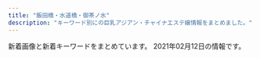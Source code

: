 ```yaml
---
title: "飯田橋・水道橋・御茶ノ水"
description: "キーワード別にの巨乳アジアン・チャイナエステ嬢情報をまとめました。"
---
```


新着画像と新着キーワードをまとめています。
2021年02月12日の情報です。

<DmmAffiliateIns />
<KeywordTable
  shops={
    [
    {
        "url": "https://kira.uouono.com/",
        "station": "\u795e\u4fdd\u753a\u99c5A1\u51fa\u53e3",
        "name": "\u30ad\u30e9\u30e9",
        "keywords": {},
        "img_links": []
    },
    {
        "keywords": {},
        "img_links": [
            "https://suidobashi-mensesthe.com/room/4-l.jpg",
            "https://suidobashi-mensesthe.com/images/main1.jpg",
            "https://suidobashi-mensesthe.com/staff/midori-l1.jpg",
            "https://suidobashi-mensesthe.com/staff/midori-s2.jpg",
            "https://suidobashi-mensesthe.com/icon/twitter.png",
            "https://suidobashi-mensesthe.com/staff/yui-l1.jpg",
            "https://suidobashi-mensesthe.com/staff/midori-l3.jpg",
            "https://suidobashi-mensesthe.com/staff/ai-l2.jpg",
            "https://suidobashi-mensesthe.com/staff/ai-l1.jpg",
            "https://suidobashi-mensesthe.com/images/prin-video2.jpg",
            "https://suidobashi-mensesthe.com/staff/ai-s1.jpg",
            "https://suidobashi-mensesthe.com/images/clear.png",
            "https://suidobashi-mensesthe.com/room/1-s.jpg",
            "https://suidobashi-mensesthe.com/staff/yui-s2.jpg",
            "https://suidobashi-mensesthe.com/images/footer-l.png",
            "https://suidobashi-mensesthe.com/mens-esthe-massage/2020/02/27/yui-s1.jpg",
            "https://suidobashi-mensesthe.com/icon/line.png",
            "https://suidobashi-mensesthe.com/staff/yumil2.jpg",
            "https://suidobashi-mensesthe.com/images/footer-r.png",
            "https://suidobashi-mensesthe.com/images/covit19.jpg",
            "https://suidobashi-mensesthe.com/staff/ai-s2.jpg",
            "https://suidobashi-mensesthe.com/button/staff.png",
            "https://suidobashi-mensesthe.com/staff/midori-l2.jpg",
            "https://suidobashi-mensesthe.com/staff/yumi-s1.jpg",
            "https://suidobashi-mensesthe.com/staff/yumi-l1.jpg",
            "https://suidobashi-mensesthe.com/staff/midori-s1.jpg",
            "https://suidobashi-mensesthe.com/room/esthe1.jpg",
            "https://suidobashi-mensesthe.com/icon/google_plus.png",
            "https://suidobashi-mensesthe.com/staff/yui-l2.jpg",
            "https://suidobashi-mensesthe.com/room/1-l.jpg",
            "https://suidobashi-mensesthe.com/images/flower.png",
            "https://suidobashi-mensesthe.com/room/5-s.jpg",
            "https://suidobashi-mensesthe.com/staff/yumi-s2.jpg",
            "https://suidobashi-mensesthe.com/room/6-s.jpg",
            "https://suidobashi-mensesthe.com/button/home.png",
            "https://suidobashi-mensesthe.com/room/2-l.jpg",
            "https://suidobashi-mensesthe.com/images/qrcode.png",
            "https://suidobashi-mensesthe.com/room/5-l.jpg",
            "https://suidobashi-mensesthe.com/staff/erika-l1.jpg",
            "https://suidobashi-mensesthe.com/staff/yui-s1.jpg",
            "https://suidobashi-mensesthe.com/mens-esthe-massage/2020/08/06/yui-s1.jpg",
            "https://suidobashi-mensesthe.com/staff/midori-s3.jpg",
            "https://suidobashi-mensesthe.com/room/esthe3.jpg",
            "https://suidobashi-mensesthe.com/room/esthe2.jpg",
            "https://suidobashi-mensesthe.com/room/3-l.jpg",
            "https://suidobashi-mensesthe.com/room/2-s.jpg",
            "https://suidobashi-mensesthe.com/icon/facebook.png",
            "https://suidobashi-mensesthe.com/staff/erika-s1.jpg",
            "https://suidobashi-mensesthe.com/room/6-l.jpg",
            "https://suidobashi-mensesthe.com/room/3-s.jpg",
            "https://suidobashi-mensesthe.com/button/blog.png",
            "https://suidobashi-mensesthe.com/images/main-sp.jpg",
            "https://suidobashi-mensesthe.com/images/header3.png",
            "https://suidobashi-mensesthe.com/room/4-s.jpg"
        ],
        "station": "JR\u6c34\u9053\u6a4b\u99c5\u897f\u53e3",
        "name": "\u30d7\u30ea\u30f3",
        "url": "https://suidobashi-mensesthe.com/"
    },
    {
        "name": "\u307f\u3055\u304d",
        "keywords": {
            "84": 2,
            "94": 11,
            "F": 11,
            "D": 3,
            "85": 1,
            "C": 2
        },
        "img_links": [
            "http://rioplioop.xyz/uploads/201207/1-20120G62S9A5.jpg",
            "http://rioplioop.xyz/uploads/200601/1-200601142921510.jpg",
            "http://rioplioop.xyz/uploads/200601/1-200601142K43F.jpg",
            "http://rioplioop.xyz/uploads/210107/1-21010G41433150.jpg",
            "http://rioplioop.xyz/uploads/210122/1-2101221A05a06.jpg",
            "http://rioplioop.xyz/uploads/200710/1-200G01PS2Q3.jpg",
            "http://rioplioop.xyz/uploads/200601/1-200601142U5L7.jpg",
            "http://rioplioop.xyz/uploads/200601/1-200601142629454.jpg",
            "http://rioplioop.xyz/uploads/210122/1-2101221A121555.jpg",
            "http://rioplioop.xyz/uploads/210212/1-2102121F223O1.jpg",
            "http://rioplioop.xyz/uploads/200601/1-200601142S1947.jpg",
            "http://rioplioop.xyz/uploads/200601/1-200601142F5435.jpg",
            "http://rioplioop.xyz/uploads/200720/1-200H0125S1U2.jpg",
            "http://rioplioop.xyz/uploads/200709/1-200FZ94240538.jpg",
            "http://rioplioop.xyz/uploads/200601/1-200601142P4643.jpg",
            "http://rioplioop.xyz/uploads/200720/1-200H0125T94A.jpg",
            "http://rioplioop.xyz/uploads/200619/1-200619125204158.jpg",
            "http://rioplioop.xyz/uploads/201215/1-20121514062YE.jpg",
            "http://rioplioop.xyz/uploads/210107/1-21010G41345N3.jpg",
            "http://rioplioop.xyz/uploads/201215/1-201215140614E6.jpg",
            "http://rioplioop.xyz/picture/m-head01.jpg",
            "http://rioplioop.xyz/uploads/200601/1-200601142TY37.jpg",
            "http://rioplioop.xyz/uploads/200619/1-20061912514T35.jpg",
            "http://rioplioop.xyz/uploads/210212/1-2102121F2031b.jpg",
            "http://rioplioop.xyz/uploads/200601/1-200601142639540.jpg",
            "http://rioplioop.xyz/picture/call.png",
            "http://rioplioop.xyz/uploads/200709/1-200FZ94225252.jpg",
            "http://rioplioop.xyz/picture/m-top003.jpg",
            "http://rioplioop.xyz/picture/m-top004.jpg",
            "http://rioplioop.xyz/uploads/200625/1-200625140331O1.jpg",
            "http://rioplioop.xyz/uploads/200601/1-200601142R2G3.jpg",
            "http://rioplioop.xyz/picture/foot01.jpg",
            "http://rioplioop.xyz/uploads/200601/1-200601142913462.jpg",
            "http://rioplioop.xyz/uploads/200625/1-200625140422133.jpg",
            "http://rioplioop.xyz/picture/cam-01.jpg",
            "http://rioplioop.xyz/uploads/200601/1-200601142G5438.jpg"
        ],
        "url": "http://rioplioop.xyz/",
        "station": "JR\u6c34\u9053\u6a4b\u99c5\u6771\u53e3"
    },
    {
        "name": "\u30e9\u30d4\u30b9",
        "station": "\u795e\u4fdd\u753a\u99c5A7\u51fa\u53e3",
        "img_links": [
            "http://rapisu.tokyo/images/top.png",
            "http://rapisu.tokyo/images/zi_staff.png",
            "http://rapisu.tokyo/images/mika.jpg",
            "http://rapisu.tokyo/images/r1.jpg",
            "http://rapisu.tokyo/images/r2.jpg",
            "http://rapisu.tokyo/images/flash1.jpg",
            "http://rapisu.tokyo/images/end.png",
            "http://rapisu.tokyo/images/tiao.png",
            "http://rapisu.tokyo/images/flash.jpg",
            "http://rapisu.tokyo/images/meihui.jpg",
            "http://rapisu.tokyo/images/r3.jpg",
            "http://rapisu.tokyo/images/g0.jpg",
            "http://rapisu.tokyo/images/mobile.png"
        ],
        "keywords": {
            "C": 7
        },
        "url": "http://rapisu.tokyo/"
    },
    {
        "img_links": [
            "https://i0.wp.com/aromalucky.xyz/wp-content/uploads/2017/12/05-1.jpg",
            "https://i0.wp.com/aromalucky.xyz/wp-content/uploads/2019/05/02.png",
            "https://i1.wp.com/aromalucky.xyz/wp-content/uploads/2019/05/16.jpg",
            "https://i2.wp.com/aromalucky.xyz/wp-content/uploads/2017/12/03-1.jpg",
            "https://i2.wp.com/aromalucky.xyz/wp-content/uploads/2019/04/12.jpg",
            "https://i2.wp.com/aromalucky.xyz/wp-content/uploads/2017/12/08.jpg",
            "https://i0.wp.com/aromalucky.xyz/wp-content/uploads/2019/05/15.jpg",
            "https://i2.wp.com/aromalucky.xyz/wp-content/uploads/2019/05/03.png",
            "https://i1.wp.com/aromalucky.xyz/wp-content/uploads/2017/12/04-1.jpg",
            "https://i2.wp.com/aromalucky.xyz/wp-content/uploads/2020/09/21.jpg",
            "https://i0.wp.com/aromalucky.xyz/wp-content/uploads/2019/04/13.jpg",
            "https://i1.wp.com/aromalucky.xyz/wp-content/uploads/2019/10/20.jpg",
            "https://i2.wp.com/aromalucky.xyz/wp-content/uploads/2017/12/02.jpg",
            "http://aromalucky.xyz/wp-content/uploads/2019/05/01_02.png",
            "https://i2.wp.com/aromalucky.xyz/wp-content/uploads/2019/04/14.jpg"
        ],
        "station": "\u5c0f\u5ddd\u753a\u99c5B4",
        "url": "http://aromalucky.xyz/",
        "name": "\u30a2\u30ed\u30de\u30e9\u30c3\u30ad\u30fc",
        "keywords": {}
    },
    {
        "keywords": {},
        "url": "https://izumi-esthe.tokyo/",
        "name": "\u7652\u3057\u306e\u6cc9",
        "station": "\u5c0f\u5ddd\u753a\u99c5B5\u51fa\u53e3",
        "img_links": []
    },
    {
        "keywords": {
            "E": 6,
            "88": 4,
            "D": 18,
            "85": 6,
            "84": 4,
            "F": 6,
            "89": 6,
            "83": 10
        },
        "name": "\u30d3\u30fc\u30ca\u30b9",
        "url": "http://venus.tyo.cm/",
        "station": "JR\u6c34\u9053\u6a4b\u99c5\u6771\u53e3",
        "img_links": [
            "http://venus.tyo.cm/photos/sites/40/2020/09/2020090907201348.jpeg",
            "http://venus.tyo.cm/images/room4.jpg",
            "http://venus.tyo.cm/photos/sites/40/2020/08/2020083110414597.jpeg",
            "http://venus.tyo.cm/photos/sites/40/2020/08/2020083109075784.jpeg",
            "http://venus.tyo.cm/photos/sites/40/2020/08/2020083110414612.jpeg",
            "http://venus.tyo.cm/images/room3.jpg",
            "http://venus.tyo.cm/photos/sites/40/2020/09/2020090907201289.jpeg",
            "http://venus.tyo.cm/images/pagetop.png",
            "http://venus.tyo.cm/images/mainimg.jpg",
            "http://venus.tyo.cm/photos/sites/40/2020/10/202010021052282.jpeg",
            "http://venus.tyo.cm/images/room5.jpg",
            "http://venus.tyo.cm/photos/sites/40/2020/08/2020083109075912.jpeg",
            "http://venus.tyo.cm/images/room6.jpg",
            "http://venus.tyo.cm/photos/sites/40/2020/08/2020083109075781.jpeg",
            "http://venus.tyo.cm/images/room1.jpg",
            "http://venus.tyo.cm/photos/sites/40/2020/09/2020091012404045.jpeg",
            "http://venus.tyo.cm/photos/sites/40/2020/08/2020083109075848.jpeg",
            "http://venus.tyo.cm/images/top.png",
            "http://venus.tyo.cm/images/spmainimg.jpg",
            "http://venus.tyo.cm/images/room2.jpg",
            "http://venus.tyo.cm/photos/sites/40/2020/08/2020083109075883.jpeg",
            "http://venus.tyo.cm/photos/sites/40/2020/05/202005250635220.jpg",
            "http://venus.tyo.cm/photos/sites/40/2020/08/2020083109075685.jpeg"
        ]
    },
    {
        "name": "\u60a0 \u3086\u3046",
        "station": "JR\u6c34\u9053\u6a4b\u99c5\u897f\u53e3",
        "img_links": [
            "http://yu.xyz.mn/images/ac2.jpg",
            "http://yu.xyz.mn/images/room2.jpg",
            "http://yu.xyz.mn/photos/sites/91/2021/01/2021012205451889.jpg",
            "http://yu.xyz.mn/photos/sites/91/2019/12/2019122702252767.jpg",
            "http://yu.xyz.mn/photos/sites/91/2019/12/2019122702252691.jpg",
            "http://yu.xyz.mn/images/mobile.jpg",
            "http://yu.xyz.mn/images/room3.jpg",
            "http://yu.xyz.mn/images/s_shedule.jpg",
            "http://yu.xyz.mn/images/ac4.jpg",
            "http://yu.xyz.mn/photos/sites/91/2020/02/2020022305370017.jpg",
            "http://yu.xyz.mn/images/top.jpg",
            "http://yu.xyz.mn/images/s_news.jpg",
            "http://yu.xyz.mn/images/ac6.jpg",
            "http://yu.xyz.mn/photos/sites/91/2019/12/2019122901424384.jpg",
            "http://yu.xyz.mn/images/ac3.jpg",
            "http://yu.xyz.mn/images/room4.jpg",
            "http://yu.xyz.mn/images/ac1.jpg",
            "http://yu.xyz.mn/photos/sites/91/2020/04/2020040807282190.jpg",
            "http://yu.xyz.mn/images/s_staff.jpg",
            "http://yu.xyz.mn/images/room1.jpg",
            "http://yu.xyz.mn/images/ac5.jpg"
        ],
        "keywords": {
            "C": 20,
            "D": 35,
            "87": 7,
            "86": 7,
            "84": 7,
            "85": 21
        },
        "url": "http://yu.xyz.mn/"
    },
    {
        "img_links": [],
        "station": "\u725b\u8fbc\u795e\u697d\u5742\u99c5A2\u51fa\u53e3",
        "url": "https://raku-relax.tokyo/",
        "name": "\u697d\u697d",
        "keywords": {}
    },
    {
        "url": "http://sln-relax.com/",
        "name": "Lime",
        "keywords": {
            "C": 17
        },
        "img_links": [
            "http://sln-relax.com/scdl/staff/10081.jpg",
            "http://sln-relax.com/scdl/staff/10021.jpg",
            "http://sln-relax.com/img/ttl_tnew.jpg",
            "http://sln-relax.com/i/files/homeimg.jpg",
            "http://sln-relax.com/img/att.jpg",
            "http://sln-relax.com/img/ttl_mobile.jpg",
            "http://sln-relax.com/scdl/staff/10041.jpg",
            "http://sln-relax.com/scdl/staff/10031.jpg",
            "http://sln-relax.com/pic/topimg2.jpg",
            "http://sln-relax.com/scdl/staff/10061.jpg",
            "http://sln-relax.com/img/ttl_rec.jpg",
            "http://sln-relax.com/scdl/staff/10071.jpg",
            "http://sln-relax.com/pic/head.png",
            "http://sln-relax.com/scdl/staff/10011.jpg",
            "http://sln-relax.com/i/files/girl02.jpg",
            "http://sln-relax.com/img/ttl_concept.jpg",
            "http://sln-relax.com/pic/topimg3.jpg",
            "http://sln-relax.com/pic/topimg1.jpg",
            "http://sln-relax.com/img/ttl_staff.png",
            "http://sln-relax.com/scdl/staff/10051.jpg",
            "http://sln-relax.com/i/files/girl01.jpg"
        ],
        "station": "JR\u6c34\u9053\u6a4b\u99c5\u897f\u53e3"
    }
]
}
/>
<DmmAffiliateScript />
